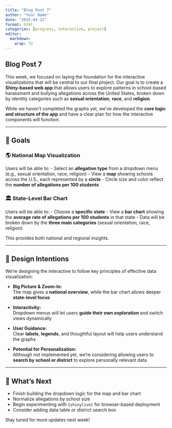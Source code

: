 ```yaml
---
title: "Blog Post 7"
author: "Your Name"
date: "2025-04-22"
format: html
categories: [progress, interactive, project]
editor: 
  markdown: 
    wrap: 72
---
```


## Blog Post 7

This week, we focused on laying the foundation for the interactive
visualizations that will be central to our final project. Our goal is to
create a **Shiny-based web app** that allows users to explore patterns
in school-based harassment and bullying allegations across the United
States, broken down by identity categories such as **sexual
orientation**, **race**, and **religion**.

While we haven’t completed the graphs yet, we’ve developed the **core
logic and structure of the app** and have a clear plan for how the
interactive components will function.

------------------------------------------------------------------------

## 🎯 Goals

### 🌎 National Map Visualization

Users will be able to: - Select an **allegation type** from a dropdown
menu (e.g., sexual orientation, race, religion) - View a **map** showing
schools across the U.S., each represented by a **circle** - Circle size
and color reflect the **number of allegations per 100 students**

### 🏛 State-Level Bar Chart

Users will be able to: - Choose a **specific state** - View a **bar
chart** showing the **average rate of allegations per 100 students** in
that state - Data will be broken down by the **three main categories**
(sexual orientation, race, religion)

This provides both national and regional insights.

------------------------------------------------------------------------

## 🎨 Design Intentions

We’re designing the interactive to follow key principles of effective
data visualization:

-   **Big Picture & Zoom-In:**\
    The map gives a **national overview**, while the bar chart allows
    deeper **state-level focus**

-   **Interactivity:**\
    Dropdown menus will let users **guide their own exploration** and
    switch views dynamically

-   **User Guidance:**\
    Clear **labels**, **legends**, and thoughtful layout will help users
    understand the graphs

-   **Potential for Personalization:**\
    Although not implemented yet, we’re considering allowing users to
    **search by school or district** to explore personally relevant data

------------------------------------------------------------------------

## 🚧 What’s Next

-   Finish building the dropdown logic for the map and bar chart
-   Normalize allegations by school size
-   Begin experimenting with `{shinylive}` for browser-based deployment
-   Consider adding data table or district search box

Stay tuned for more updates next week!
